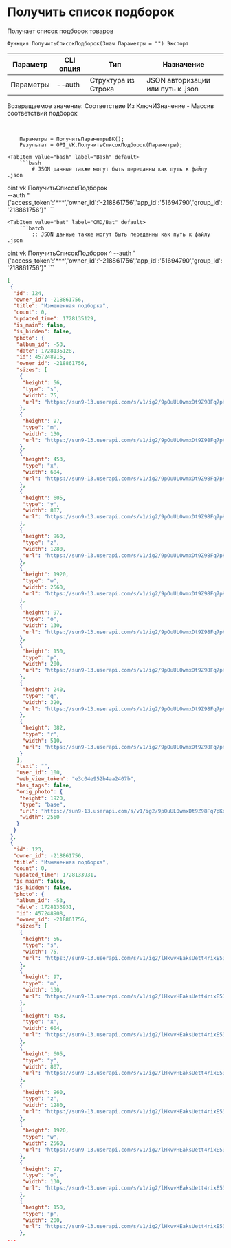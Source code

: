 ﻿---
sidebar_position: 1
---


# Получить список подборок
 Получает список подборок товаров



`Функция ПолучитьСписокПодборок(Знач Параметры = "") Экспорт`

  | Параметр | CLI опция | Тип | Назначение |
  |-|-|-|-|
  | Параметры | --auth | Структура из Строка | JSON авторизации или путь к .json |

  
  Возвращаемое значение:   Соответствие Из КлючИЗначение - Массив соответствий подборок

<br/>




```bsl title="Пример кода"
    Параметры = ПолучитьПараметрыВК();
    Результат = OPI_VK.ПолучитьСписокПодборок(Параметры);
```
    

 <Tabs>
  
    <TabItem value="bash" label="Bash" default>
        ```bash
            # JSON данные также могут быть переданны как путь к файлу .json

oint vk ПолучитьСписокПодборок \
              --auth "{'access_token':'***','owner_id':'-218861756','app_id':'51694790','group_id':'218861756'}"
        ```
    </TabItem>
  
    <TabItem value="bat" label="CMD/Bat" default>
        ```batch
            :: JSON данные также могут быть переданны как путь к файлу .json

oint vk ПолучитьСписокПодборок ^
              --auth "{'access_token':'***','owner_id':'-218861756','app_id':'51694790','group_id':'218861756'}"
        ```
    </TabItem>
</Tabs>


```json title="Результат"
[
 {
  "id": 124,
  "owner_id": -218861756,
  "title": "Измененная подборка",
  "count": 0,
  "updated_time": 1728135129,
  "is_main": false,
  "is_hidden": false,
  "photo": {
   "album_id": -53,
   "date": 1728135128,
   "id": 457248915,
   "owner_id": -218861756,
   "sizes": [
    {
     "height": 56,
     "type": "s",
     "width": 75,
     "url": "https://sun9-13.userapi.com/s/v1/ig2/9pOuUL0wmxDt9Z98Fq7pKoyDY6-cYLR22vaqQcLae3PvMvhK2H9cf_GrPQofPFW0MFRAZ9w855LeqfQhn98AIkpo.jpg?quality=95&as=32x24,48x36,72x54,108x81,160x120,240x180,360x270,480x360,540x405,640x480,720x540,1080x810,1280x960,1440x1080,2560x1920&from=bu&cs=75x56"
    },
    {
     "height": 97,
     "type": "m",
     "width": 130,
     "url": "https://sun9-13.userapi.com/s/v1/ig2/9pOuUL0wmxDt9Z98Fq7pKoyDY6-cYLR22vaqQcLae3PvMvhK2H9cf_GrPQofPFW0MFRAZ9w855LeqfQhn98AIkpo.jpg?quality=95&as=32x24,48x36,72x54,108x81,160x120,240x180,360x270,480x360,540x405,640x480,720x540,1080x810,1280x960,1440x1080,2560x1920&from=bu&cs=130x97"
    },
    {
     "height": 453,
     "type": "x",
     "width": 604,
     "url": "https://sun9-13.userapi.com/s/v1/ig2/9pOuUL0wmxDt9Z98Fq7pKoyDY6-cYLR22vaqQcLae3PvMvhK2H9cf_GrPQofPFW0MFRAZ9w855LeqfQhn98AIkpo.jpg?quality=95&as=32x24,48x36,72x54,108x81,160x120,240x180,360x270,480x360,540x405,640x480,720x540,1080x810,1280x960,1440x1080,2560x1920&from=bu&cs=604x453"
    },
    {
     "height": 605,
     "type": "y",
     "width": 807,
     "url": "https://sun9-13.userapi.com/s/v1/ig2/9pOuUL0wmxDt9Z98Fq7pKoyDY6-cYLR22vaqQcLae3PvMvhK2H9cf_GrPQofPFW0MFRAZ9w855LeqfQhn98AIkpo.jpg?quality=95&as=32x24,48x36,72x54,108x81,160x120,240x180,360x270,480x360,540x405,640x480,720x540,1080x810,1280x960,1440x1080,2560x1920&from=bu&cs=807x605"
    },
    {
     "height": 960,
     "type": "z",
     "width": 1280,
     "url": "https://sun9-13.userapi.com/s/v1/ig2/9pOuUL0wmxDt9Z98Fq7pKoyDY6-cYLR22vaqQcLae3PvMvhK2H9cf_GrPQofPFW0MFRAZ9w855LeqfQhn98AIkpo.jpg?quality=95&as=32x24,48x36,72x54,108x81,160x120,240x180,360x270,480x360,540x405,640x480,720x540,1080x810,1280x960,1440x1080,2560x1920&from=bu&cs=1280x960"
    },
    {
     "height": 1920,
     "type": "w",
     "width": 2560,
     "url": "https://sun9-13.userapi.com/s/v1/ig2/9pOuUL0wmxDt9Z98Fq7pKoyDY6-cYLR22vaqQcLae3PvMvhK2H9cf_GrPQofPFW0MFRAZ9w855LeqfQhn98AIkpo.jpg?quality=95&as=32x24,48x36,72x54,108x81,160x120,240x180,360x270,480x360,540x405,640x480,720x540,1080x810,1280x960,1440x1080,2560x1920&from=bu&cs=2560x1920"
    },
    {
     "height": 97,
     "type": "o",
     "width": 130,
     "url": "https://sun9-13.userapi.com/s/v1/ig2/9pOuUL0wmxDt9Z98Fq7pKoyDY6-cYLR22vaqQcLae3PvMvhK2H9cf_GrPQofPFW0MFRAZ9w855LeqfQhn98AIkpo.jpg?quality=95&as=32x24,48x36,72x54,108x81,160x120,240x180,360x270,480x360,540x405,640x480,720x540,1080x810,1280x960,1440x1080,2560x1920&from=bu&cs=130x97"
    },
    {
     "height": 150,
     "type": "p",
     "width": 200,
     "url": "https://sun9-13.userapi.com/s/v1/ig2/9pOuUL0wmxDt9Z98Fq7pKoyDY6-cYLR22vaqQcLae3PvMvhK2H9cf_GrPQofPFW0MFRAZ9w855LeqfQhn98AIkpo.jpg?quality=95&as=32x24,48x36,72x54,108x81,160x120,240x180,360x270,480x360,540x405,640x480,720x540,1080x810,1280x960,1440x1080,2560x1920&from=bu&cs=200x150"
    },
    {
     "height": 240,
     "type": "q",
     "width": 320,
     "url": "https://sun9-13.userapi.com/s/v1/ig2/9pOuUL0wmxDt9Z98Fq7pKoyDY6-cYLR22vaqQcLae3PvMvhK2H9cf_GrPQofPFW0MFRAZ9w855LeqfQhn98AIkpo.jpg?quality=95&as=32x24,48x36,72x54,108x81,160x120,240x180,360x270,480x360,540x405,640x480,720x540,1080x810,1280x960,1440x1080,2560x1920&from=bu&cs=320x240"
    },
    {
     "height": 382,
     "type": "r",
     "width": 510,
     "url": "https://sun9-13.userapi.com/s/v1/ig2/9pOuUL0wmxDt9Z98Fq7pKoyDY6-cYLR22vaqQcLae3PvMvhK2H9cf_GrPQofPFW0MFRAZ9w855LeqfQhn98AIkpo.jpg?quality=95&as=32x24,48x36,72x54,108x81,160x120,240x180,360x270,480x360,540x405,640x480,720x540,1080x810,1280x960,1440x1080,2560x1920&from=bu&cs=510x382"
    }
   ],
   "text": "",
   "user_id": 100,
   "web_view_token": "e3c04e952b4aa2407b",
   "has_tags": false,
   "orig_photo": {
    "height": 1920,
    "type": "base",
    "url": "https://sun9-13.userapi.com/s/v1/ig2/9pOuUL0wmxDt9Z98Fq7pKoyDY6-cYLR22vaqQcLae3PvMvhK2H9cf_GrPQofPFW0MFRAZ9w855LeqfQhn98AIkpo.jpg?quality=95&as=32x24,48x36,72x54,108x81,160x120,240x180,360x270,480x360,540x405,640x480,720x540,1080x810,1280x960,1440x1080,2560x1920&from=bu",
    "width": 2560
   }
  }
 },
 {
  "id": 123,
  "owner_id": -218861756,
  "title": "Измененная подборка",
  "count": 0,
  "updated_time": 1728133931,
  "is_main": false,
  "is_hidden": false,
  "photo": {
   "album_id": -53,
   "date": 1728133931,
   "id": 457248908,
   "owner_id": -218861756,
   "sizes": [
    {
     "height": 56,
     "type": "s",
     "width": 75,
     "url": "https://sun9-13.userapi.com/s/v1/ig2/lHkvvHEaksUett4rixE53mBr9nZvxyMyOaieoiH7U8awGKPcSdNRJ6Fchg8168HpCIls9iyr52PaKhswR7yEwsj-.jpg?quality=95&as=32x24,48x36,72x54,108x81,160x120,240x180,360x270,480x360,540x405,640x480,720x540,1080x810,1280x960,1440x1080,2560x1920&from=bu&cs=75x56"
    },
    {
     "height": 97,
     "type": "m",
     "width": 130,
     "url": "https://sun9-13.userapi.com/s/v1/ig2/lHkvvHEaksUett4rixE53mBr9nZvxyMyOaieoiH7U8awGKPcSdNRJ6Fchg8168HpCIls9iyr52PaKhswR7yEwsj-.jpg?quality=95&as=32x24,48x36,72x54,108x81,160x120,240x180,360x270,480x360,540x405,640x480,720x540,1080x810,1280x960,1440x1080,2560x1920&from=bu&cs=130x97"
    },
    {
     "height": 453,
     "type": "x",
     "width": 604,
     "url": "https://sun9-13.userapi.com/s/v1/ig2/lHkvvHEaksUett4rixE53mBr9nZvxyMyOaieoiH7U8awGKPcSdNRJ6Fchg8168HpCIls9iyr52PaKhswR7yEwsj-.jpg?quality=95&as=32x24,48x36,72x54,108x81,160x120,240x180,360x270,480x360,540x405,640x480,720x540,1080x810,1280x960,1440x1080,2560x1920&from=bu&cs=604x453"
    },
    {
     "height": 605,
     "type": "y",
     "width": 807,
     "url": "https://sun9-13.userapi.com/s/v1/ig2/lHkvvHEaksUett4rixE53mBr9nZvxyMyOaieoiH7U8awGKPcSdNRJ6Fchg8168HpCIls9iyr52PaKhswR7yEwsj-.jpg?quality=95&as=32x24,48x36,72x54,108x81,160x120,240x180,360x270,480x360,540x405,640x480,720x540,1080x810,1280x960,1440x1080,2560x1920&from=bu&cs=807x605"
    },
    {
     "height": 960,
     "type": "z",
     "width": 1280,
     "url": "https://sun9-13.userapi.com/s/v1/ig2/lHkvvHEaksUett4rixE53mBr9nZvxyMyOaieoiH7U8awGKPcSdNRJ6Fchg8168HpCIls9iyr52PaKhswR7yEwsj-.jpg?quality=95&as=32x24,48x36,72x54,108x81,160x120,240x180,360x270,480x360,540x405,640x480,720x540,1080x810,1280x960,1440x1080,2560x1920&from=bu&cs=1280x960"
    },
    {
     "height": 1920,
     "type": "w",
     "width": 2560,
     "url": "https://sun9-13.userapi.com/s/v1/ig2/lHkvvHEaksUett4rixE53mBr9nZvxyMyOaieoiH7U8awGKPcSdNRJ6Fchg8168HpCIls9iyr52PaKhswR7yEwsj-.jpg?quality=95&as=32x24,48x36,72x54,108x81,160x120,240x180,360x270,480x360,540x405,640x480,720x540,1080x810,1280x960,1440x1080,2560x1920&from=bu&cs=2560x1920"
    },
    {
     "height": 97,
     "type": "o",
     "width": 130,
     "url": "https://sun9-13.userapi.com/s/v1/ig2/lHkvvHEaksUett4rixE53mBr9nZvxyMyOaieoiH7U8awGKPcSdNRJ6Fchg8168HpCIls9iyr52PaKhswR7yEwsj-.jpg?quality=95&as=32x24,48x36,72x54,108x81,160x120,240x180,360x270,480x360,540x405,640x480,720x540,1080x810,1280x960,1440x1080,2560x1920&from=bu&cs=130x97"
    },
    {
     "height": 150,
     "type": "p",
     "width": 200,
     "url": "https://sun9-13.userapi.com/s/v1/ig2/lHkvvHEaksUett4rixE53mBr9nZvxyMyOaieoiH7U8awGKPcSdNRJ6Fchg8168HpCIls9iyr52PaKhswR7yEwsj-.jpg?quality=95&as=32x24,48x36,72x54,108x81,160x120,240x180,360x270,480x360,540x405,640x480,720x540,1080x810,1280x960,1440x1080,2560x1920&from=bu&cs=200x150"
    },
...
```

